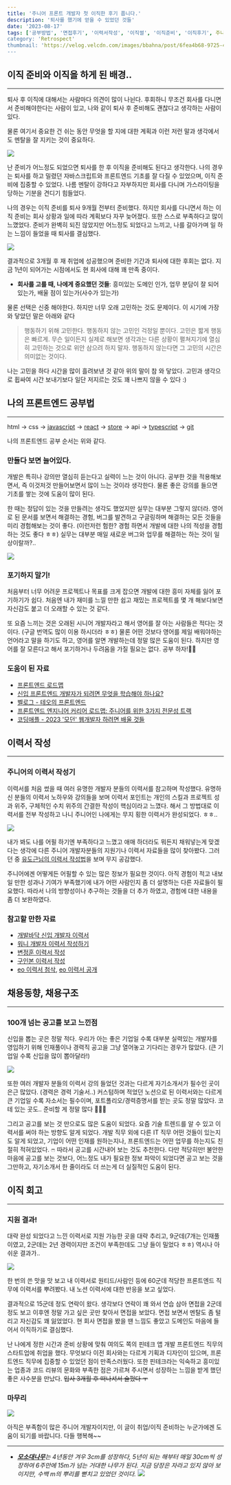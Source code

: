 ```yaml
---
title: '주니어 프론트 개발자 첫 이직한 후기 풉니다.'
description: '퇴사를 했기에 얻을 수 있었던 것들'
date: '2023-08-17'
tags: ['공부방법', '면접후기', '이력서작성', '이직썰', '이직준비', '이직후기', 주니어']
category: 'Retrospect'
thumbnail: 'https://velog.velcdn.com/images/bbahna/post/6fea4b68-9725-428c-aed7-84893952e7b8/image.jpeg'
---
```


## 이직 준비와 이직을 하게 된 배경..

---

퇴사 후 이직에 대해서는 사람마다 의견이 많이 나뉜다. 후회하니 무조건 회사를 다니면서 준비해야한다는 사람이 있고, 나와 같이 퇴사 후 준비해도 괜찮다고 생각하는 사람이 있다.

물론 여기서 중요한 건 쉬는 동안 무엇을 할 지에 대한 계획과 이런 저런 말과 생각에서도 멘탈을 잘 지키는 것이 중요하다.

![](https://velog.velcdn.com/images/bbahna/post/4a35bb2b-496c-40b2-9fd1-da5194554eb5/image.jpeg)

난 준비가 어느정도 되었으면 퇴사를 한 후 이직을 준비해도 된다고 생각한다. 나의 경우는 퇴사를 하고 밀렸던 자바스크립트와 프론트엔드 기초를 잘 다질 수 있었으며, 이직 준비에 집중할 수 있었다. 나름 멘탈이 강하다고 자부하지만 회사를 다니며 가스라이팅을 당하는 기분을 견디기 힘들었다.

나의 경우는 이직 준비를 퇴사 9개월 전부터 준비했다. 하지만 회사를 다니면서 하는 이직 준비는 회사 상황과 일에 따라 계획보다 자꾸 늦어졌다. 또한 스스로 부족하다고 많이 느꼈었다. 준비가 완벽히 되진 않았지만 어느정도 되었다고 느끼고, 나를 갈아가며 일 하는 느낌이 들었을 때 퇴사를 결심했다.

![](https://velog.velcdn.com/images/bbahna/post/d4fbba15-70be-43ff-abb6-8035626821f9/image.png)

결과적으로 3개월 후 재 취업에 성공했으며 준비한 기간과 퇴사에 대한 후회는 없다. 지금 1년이 되어가는 시점에서도 현 회사에 대해 꽤 만족 중이다.

- **회사를 고를 때, 나에게 중요했던 것들**: 흥미있는 도메인 인가, 업무 분담이 잘 되어 있는가, 배울 점이 있는가(사수가 있는가)

 물론 선택은 신중 해야한다. 하지만 너무 오래 고민하는 것도 문제이다. 이 시기에 가장 와 닿았던 말은 아래와 같다

> 행동하기 위해 고민한다. 행동하지 않는 고민인 걱정일 뿐이다. 고민은 짧게 행동은 빠르게.
> 무슨 일이든지 실제로 해보면 생각과는 다른 상황이 펼쳐지기에 열심히 고민하는 것으로 위안 삼으려 하지 말자.
> 행동하지 않는다면 그 고민의 시간은 의미없는 것이다.

나는 고민을 하다 시간을 많이 흘려보낸 것 같아 위의 말이 참 와 닿았다. 고민과 생각으로 휩싸여 시간 보내기보다 일단 저지르는 것도 꽤 나쁘지 않을 수 있다 :)

## 나의 프론트엔드 공부법

---

html → css → [javascript](https://github.com/bbahna/FE-study/tree/main/javascript) → [react](https://github.com/bbahna/FE-study/tree/main/react) → [store](https://github.com/bbahna/FE-study/tree/main/redux) → api → [typescript](https://github.com/bbahna/FE-study/tree/main/typescript) → [git](https://github.com/bbahna/FE-study/blob/main/git/README.md)

나의 프론트엔드 공부 순서는 위와 같다. 

### 만들다 보면 늘어있다.

개발은 특히나 강의만 열심히 듣는다고 실력이 느는 것이 아니다. 공부한 것을 적용해보면서, 즉 이것저것 만들어보면서 많이 느는 것이라 생각한다. 물론 좋은 강의를 들으면 기초를 쌓는 것에 도움이 많이 된다.

한 때는 정답이 있는 것을 만들려는 생각도 했었지만 실무는 대부분 그렇지 않더라. 영어로 된 문서를 보면서 해결하는 경험, 버그를 발견하고 구글링하며 해결하는 모든 것들을 미리 경험해보는 것이 좋다. (이런저런 험한? 경험 하면서 개발에 대한 나의 적성을 경험하는 것도 좋다 ㅎㅎ) 실무는 대부분 매일 새로운 버그와 업무를 해결하는 하는 것이 일상이랄까?..

![](https://velog.velcdn.com/images/bbahna/post/1a4b9712-d467-4429-9271-e63542ed0d6c/image.jpeg)

### 포기하지 말기!

처음부터 너무 어려운 프로젝트나 목표를 크게 잡으면 개발에 대한 흥미 자체를 잃어 포기하기가 쉽다. 처음엔 내가 재미를 느낄 만한 쉽고 재밌는 프로젝트를 몇 개 해보다보면 자신감도 붙고 더 오래할 수 있는 것 같다.

또 요즘 느끼는 것은 오래된 시니어 개발자라고 해서 영어를 잘 아는 사람들은 적다는 것이다. (구글 번역도 많이 이용 하시더라 ㅎㅎ) 물론 어떤 것보다 영어를 제일 배워야하는 언어라고 말을 하기도 하고, 영어를 알면 개발하는데 정말 많은 도움이 된다. 하지만 영어를 잘 모른다고 해서 포기하거나 두려움을 가질 필요는 없다. 공부 하자!💪🏻

### 도움이 된 자료

- [프론트엔드 로드맵](https://roadmap.sh/frontend)
- [신입 프론트엔드 개발자가 되려면 무엇을 학습해야 하나요?](https://jbee.io/essay/for_junior_frontend_developer/)
- [벨로그 - 테오의 프론트엔드](https://velog.io/@teo/frontend)
- [프론트엔드 엔지니어 커리어 로드맵: 주니어를 위한 3가지 전문성 트랙](https://steady-study.super.site/frontend-engineer-career-roadmap?fbclid=IwAR05a2QfW5eErIOrstl8E1EZKVbHKtM07eZRFO4E94FtXsAB7HTCn5MxgRM&mibextid=Zxz2cZ)
- [코딩애플 - 2023 '모던' 웹개발자 하려면 배울 것들](https://youtu.be/ZM55pce2AkY)

## 이력서 작성

---

### 주니어의 이력서 작성기

이력서를 처음 썼을 때 여러 유명한 개발자 분들의 이력서를 참고하며 작성했다. 유명하신 분들의 이력서 노하우와 강의들을 보며 이력서 포인트는 개인의 스킬과 프로젝트 성과 위주, 구체적인 수치 위주의 간결한 작성이 핵심이라고 느꼈다. 해서 그 방법대로 이력서를 전부 작성하고 나니 주니어인 나에게는 무지 횡한 이력서가 완성되었다. ㅎㅎ..

![](https://velog.velcdn.com/images/bbahna/post/1eefd189-45f7-4a83-8a60-5b5e1c19b225/image.png)

내가 봐도 나를 어필 하기엔 부족하다고 느꼈고 애매 하더라도 뭐든지 채워넣는게 맞겠다는 생각에 다른 주니어 개발자분들의 지원기나 이력서 자료들을 많이 찾아봤다. 그러던 중 [유도근님의 이력서 작성법](https://velog.io/@yukina1418/%EC%A2%8B%EC%9D%80-%EC%9D%B4%EB%A0%A5%EC%84%9C%EC%99%80-%EB%82%98%EC%81%9C-%EC%9D%B4%EB%A0%A5%EC%84%9C)을 보며 무지 공감했다.

주니어에겐 어떻게든 어필할 수 있는 많은 정보가 필요한 것이다. 아직 경험이 적고 내보일 만한 성과나 기여가 부족했기에 내가 어떤 사람인지 좀 더 설명하는 다른 자료들이 필요했다. 따라서 나의 방향성이나 추구하는 것들을 더 추가 하였고, 경험에 대한 내용을 좀 더 보완하였다.

### 참고할 만한 자료

- [개발바닥 신입 개발자 이력서](https://youtu.be/Yc56NpYW1DM)
- [워니 개발자 이력서 작성하기](https://wonny.space/writing/work/engineer-resume)
- [변정훈 이력서 작성](https://blog.outsider.ne.kr/1234)
- [구인본 이력서 작성](https://techblog.woowahan.com/2531/)
- [eo 이력서 첨삭](https://www.youtube.com/watch?v=1bcmmc2rTBE), [eo 이력서 공개](https://www.youtube.com/watch?v=fv5pIa_l7ns)

## 채용동향, 채용구조

---

### 100개 넘는 공고를 보고 느낀점

신입을 뽑는 곳은 정말 적다. 우리가 아는 좋은 기업일 수록 대부분 실력있는 개발자를 영입하기 위해 인재풀이나 경력직 공고을 그냥 열어놓고 기다리는 경우가 많았다. (큰 기업일 수록 신입을 많이 뽑아달라!)

![](https://velog.velcdn.com/images/bbahna/post/bc43bdb7-e848-4dd6-9980-8a6a93168966/image.jpeg)

또한 여러 개발자 분들의 이력서 강의 들었던 것과는 다르게 자기소개서가 필수인 곳이 은근 많았다. (경력은 경력 기술서..) 커스텀하며 적었던 노션으로 된 이력서와는 다르게 큰 기업일 수록 자소서는 필수이며, 포트폴리오/경력증명서를 받는 곳도 정말 많았다. 코테 있는 곳도.. 준비할 게 정말 많다 🤦🏻‍♀️

그리고 공고를 보는 것 만으로도 많은 도움이 되었다. 요즘 기술 트렌드를 알 수 있고 이력서를 써야 하는 방향도 알게 되었다. 개발 직무 외에 다른 IT 직무 어떤 것들이 있는지도 알게 되었고, 기업이 어떤 인재를 원하는지나, 프론트엔드는 어떤 업무를 하는지도 친절히 적혀있었다. ෆ 따라서 공고를 시간내어 보는 것도 추천한다. 다만 적당히만! 불안한 마음에 공고를 보는 것보다, 어느정도 내가 필요한 정보 파악이 되었다면 공고 보는 것을 그만하고, 자기소개서 한 줄이라도 더 쓰는게 더 실질적인 도움이 된다.

## 이직 회고

---

### 지원 결과!

대략 완성 되었다고 느낀 이력서로 지원 가능한 곳을 대략 추리고, 9군데(7개는 인재풀이였고, 2군데는 2년 경력이지만 조건이 부족한데도 그냥 들이 밀었다 ㅎㅎ) 역시나 아쉬운 결과가..

![](https://velog.velcdn.com/images/bbahna/post/99cb2581-2ff3-487d-ae23-d801d6b49f71/image.png)

한 번의 쓴 맛을 맛 보고 내 이력서로 원티드/사람인 등에 60군데 적당한 프론트엔드 직무에 이력서를 뿌려봤다. 내 노션 이력서에 대한 반응을 보고 싶었다. 

결과적으로 15군데 정도 연락이 왔다. 생각보다 연락이 꽤 와서 연습 삼아 면접을 2군데 정도 보고 이후엔 정말 가고 싶은 곳만 찾아서 면접을 보았다. 면접 보면서 멘탈도 좀 털리고 자신감도 꽤 잃었었다. 현 회사 면접을 봤을 땐 느낌도 좋았고 도메인도 마음에 들어서 이직하기로 결심했다.

난 나에게 정한 시간과 준비 상황에 맞춰 여의도 쪽의 핀테크 앱 개발 프론트엔드 직무의 스타트업에 취업을 했다. 무엇보다 이전 회사와는 다르게 기획과 디자인이 있으며, 프론트엔드 직무에 집중할 수 있었던 점이 만족스러웠다. 또한 핀테크라는 익숙하고 흥미있는 업종과 코드 리뷰의 문화와 부족한 점은 가르쳐 주시면서 성장하는 느낌을 받게 했던 좋은 사수분을 만났다. ~~입사 3개월 후 떠나셔서 슬펐다 ㅜ~~

### 마무리
![](https://velog.velcdn.com/images/bbahna/post/794e15c4-57e2-4e2b-baec-6da41daac522/image.png)

아직은 부족함이 많은 주니어 개발자이지만, 이 글이 취업/이직 준비하는 누군가에겐 도움이 되기를 바랍니다. 다들 행복해~~

---

- _[**모소대나무**](https://month.symentor.co.kr/bbs/board.php?bo_table=meditation&wr_id=5&page=5)는 4년동안 겨우 3cm를 성장하다, 5년이 되는 해부터 매일 30cm씩 성장하여 6주만에 15m가 넘는 거대한 나무가 된다. 지금 당장은 자라고 있지 않아 보이지만, 수백 m의 뿌리를 뻗치고 있었던 것이다._
![](https://velog.velcdn.com/images/bbahna/post/391bb51d-8b05-4dc8-b4de-eb1a69b03d36/image.jpg)

